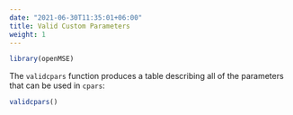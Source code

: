 ```yaml
---
date: "2021-06-30T11:35:01+06:00"
title: Valid Custom Parameters
weight: 1
---
```


```r
library(openMSE)
```

The `validcpars` function produces a table describing all of the parameters that can be used in `cpars`:

```r
validcpars()
```
